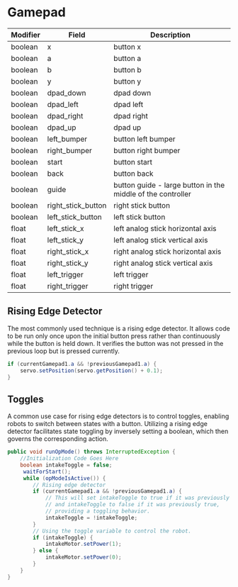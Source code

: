 # Gamepad

| Modifier | Field              | Description                                                 |
| -------- | ------------------ | ----------------------------------------------------------- |
| boolean  | x                  | button x                                                    |
| boolean  | a                  | button a                                                    |
| boolean  | b                  | button b                                                    |
| boolean  | y                  | button y                                                    |
| boolean  | dpad_down          | dpad down                                                   |
| boolean  | dpad_left          | dpad left                                                   |
| boolean  | dpad_right         | dpad right                                                  |
| boolean  | dpad_up            | dpad up                                                     |
| boolean  | left_bumper        | button left bumper                                          |
| boolean  | right_bumper       | button right bumper                                         |
| boolean  | start              | button start                                                |
| boolean  | back               | button back                                                 |
| boolean  | guide              | button guide - large button in the middle of the controller |
| boolean  | right_stick_button | right stick button                                          |
| boolean  | left_stick_button  | left stick button                                           |
| float    | left_stick_x       | left analog stick horizontal axis                           |
| float    | left_stick_y       | left analog stick vertical axis                             |
| float    | right_stick_x      | right analog stick horizontal axis                          |
| float    | right_stick_y      | right analog stick vertical axis                            |
| float    | left_trigger       | left trigger                                                |
| float    | right_trigger      | right trigger                                               |

## Rising Edge Detector

The most commonly used technique is a rising edge detector. It allows code to be run only once upon the initial button press rather than continuously while the button is held down. It verifies the button was not pressed in the previous loop but is pressed currently.

```java
if (currentGamepad1.a && !previousGamepad1.a) {
    servo.setPosition(servo.getPosition() + 0.1);
}
```

## Toggles

A common use case for rising edge detectors is to control toggles, enabling robots to switch between states with a button. Utilizing a rising edge detector facilitates state toggling by inversely setting a boolean, which then governs the corresponding action.

```java
public void runOpMode() throws InterruptedException {
    //Initialization Code Goes Here
    boolean intakeToggle = false;
     waitForStart();
     while (opModeIsActive()) {
        // Rising edge detector
        if (currentGamepad1.a && !previousGamepad1.a) {
            // This will set intakeToggle to true if it was previously false
            // and intakeToggle to false if it was previously true,
            // providing a toggling behavior.
            intakeToggle = !intakeToggle;
        }
        // Using the toggle variable to control the robot.
        if (intakeToggle) {
            intakeMotor.setPower(1);
        } else {
            intakeMotor.setPower(0);
        }
    }
}
```
